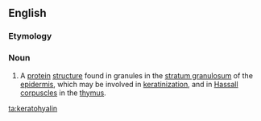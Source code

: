 ==English==

===Etymology===
{{prefix|kerato|hyalin|lang=en}}

===Noun===
{{en-noun|s}}

# {{context|biology|lang=en}} A [[protein]] [[structure]] found in granules in the [[stratum granulosum]] of the [[epidermis]], which may be involved in [[keratinization]], and in [[Hassall]] [[corpuscles]] in the [[thymus]].

[[ta:keratohyalin]]